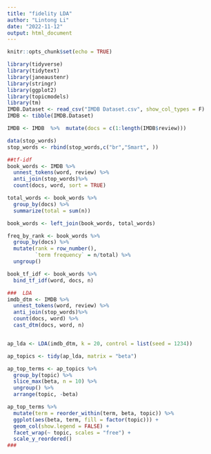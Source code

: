 ```yaml
---
title: "fidelity LDA"
author: "Lintong Li"
date: "2022-11-12"
output: html_document
---
```


```r
knitr::opts_chunk$set(echo = TRUE)
```

```r
library(tidyverse)
library(tidytext)
library(janeaustenr)
library(stringr)
library(ggplot2)
library(topicmodels)
library(tm)
IMDB.Dataset <- read_csv("IMDB Dataset.csv", show_col_types = F)
IMDB <- tibble(IMDB.Dataset)

IMDB <- IMDB  %>%  mutate(docs = c(1:length(IMDB$review)))

data(stop_words)
stop_words <- rbind(stop_words,c("br","Smart", ))
```


```r
##tf-idf
book_words <- IMDB %>%
  unnest_tokens(word, review) %>%
  anti_join(stop_words)%>%
  count(docs, word, sort = TRUE)

total_words <- book_words %>% 
  group_by(docs) %>% 
  summarize(total = sum(n))

book_words <- left_join(book_words, total_words)

freq_by_rank <- book_words %>% 
  group_by(docs) %>% 
  mutate(rank = row_number(), 
         `term frequency` = n/total) %>%
  ungroup()

book_tf_idf <- book_words %>%
  bind_tf_idf(word, docs, n)


```

```r
###  LDA
imdb_dtm <- IMDB %>%
  unnest_tokens(word, review) %>%
  anti_join(stop_words)%>%
  count(docs, word) %>%
  cast_dtm(docs, word, n)


ap_lda <- LDA(imdb_dtm, k = 20, control = list(seed = 1234))

ap_topics <- tidy(ap_lda, matrix = "beta")

ap_top_terms <- ap_topics %>%
  group_by(topic) %>%
  slice_max(beta, n = 10) %>% 
  ungroup() %>%
  arrange(topic, -beta)

ap_top_terms %>%
  mutate(term = reorder_within(term, beta, topic)) %>%
  ggplot(aes(beta, term, fill = factor(topic))) +
  geom_col(show.legend = FALSE) +
  facet_wrap(~ topic, scales = "free") +
  scale_y_reordered()
###
```

